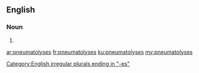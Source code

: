 ==English==

===Noun===
{{head|en|noun plural form}}

# {{plural of|pneumatolysis|lang=en}}

[[Category:English irregular plurals ending in "-es"]]

[[ar:pneumatolyses]]
[[fr:pneumatolyses]]
[[ku:pneumatolyses]]
[[my:pneumatolyses]]